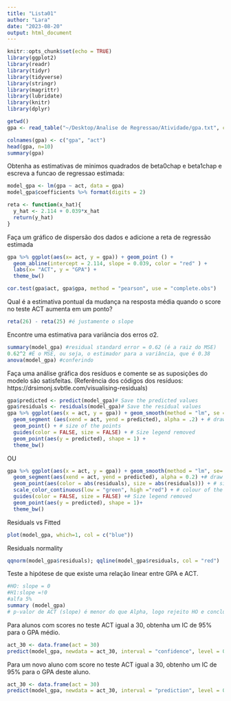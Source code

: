 ```yaml
---
title: "Lista01"
author: "Lara"
date: "2023-08-20"
output: html_document
---
```


```r
knitr::opts_chunk$set(echo = TRUE)
library(ggplot2)
library(readr)
library(tidyr)
library(tidyverse)
library(stringr)
library(magrittr)
library(lubridate)
library(knitr)
library(dplyr)
```


```r
getwd()
gpa <- read_table("~/Desktop/Analise de Regressao/Atividade/gpa.txt", col_names = FALSE)
```

```r
colnames(gpa) <- c("gpa", "act")
head(gpa, n=10)
summary(gpa)
```
Obtenha as estimativas de minimos quadrados de beta0chap e beta1chap e escreva a funcao de regressao estimada:
```r
model_gpa <- lm(gpa ~ act, data = gpa)
model_gpa$coefficients %>% format(digits = 2)

reta <- function(x_hat){
  y_hat <- 2.114 + 0.039*x_hat
  return(y_hat)
}
```
Faça um gráfico de dispersão dos dados e adicione a reta de regressão estimada
```r
gpa %>% ggplot(aes(x= act, y = gpa)) + geom_point () +
  geom_abline(intercept = 2.114, slope = 0.039, color = "red" ) +
  labs(x= "ACT", y = "GPA") +
  theme_bw()
```

```r
cor.test(gpa$act, gpa$gpa, method = "pearson", use = "complete.obs")
```
Qual é a estimativa pontual da mudança na resposta média quando o score no teste ACT aumenta em um ponto?
```r
reta(26) - reta(25) #é justamente o slope
```
Encontre uma estimativa para variância dos erros σ2.
```r
summary(model_gpa) #residual standard error = 0.62 (é a raiz do MSE) 
0.62^2 #É o MSE, ou seja, o estimador para a variância, que é 0.38
anova(model_gpa) #conferindo
```
Faça uma análise gráfica dos resíduos e comente se as suposições do modelo são satisfeitas. (Referência dos códigos dos resíduos: https://drsimonj.svbtle.com/visualising-residuals)
```r
gpa$predicted <- predict(model_gpa)# Save the predicted values
gpa$residuals <- residuals(model_gpa)# Save the residual values
gpa %>% ggplot(aes(x = act, y = gpa)) + geom_smooth(method = "lm", se = FALSE, color = "red") + # regression line
  geom_segment (aes(xend = act, yend = predicted), alpha = .2) + # draw line from point to line
  geom_point() + # size of the points
  guides(color = FALSE, size = FALSE) + # Size legend removed
  geom_point(aes(y = predicted), shape = 1) +
  theme_bw()

```
OU
```r
gpa %>% ggplot(aes(x = act, y = gpa)) + geom_smooth(method = "lm", se= FALSE, color = "red") + # regression line
  geom_segment(aes(xend = act, yend = predicted), alpha = 0.2) +# draw line from point to line
  geom_point(aes(color = abs(residuals), size = abs(residuals))) + # size of the points
  scale_color_continuous(low = "green", high ="red") + # colour of the points mapped to residual size - green smaller, red large
  guides(color = FALSE, size = FALSE) +# Size legend removed
  geom_point(aes(y = predicted), shape = 1)+
  theme_bw()

```
Residuals vs Fitted
```r
plot(model_gpa, which=1, col = c("blue"))
```


Residuals normality
```r
qqnorm(model_gpa$residuals); qqline(model_gpa$residuals, col = "red")
```

Teste a hipótese de que existe uma relação linear entre GPA e ACT.
```r
#HO: slope = 0
#H1:slope =!0
#alfa 5%
summary (model_gpa)
# p-valor de ACT (slope) é menor do que Alpha, logo rejeito HO e concluo que beta1 nao é zero. Logo, existe relação linear entre as variáveis.
```
Para alunos com scores no teste ACT igual a 30, obtenha um IC de 95% para o GPA médio.
```r
act_30 <- data.frame(act = 30)
predict(model_gpa, newdata = act_30, interval = "confidence", level = 0.95)
```
Para um novo aluno com score no teste ACT igual a 30, obtenho um IC de 95% para o GPA deste aluno.
```r
act_30 <- data.frame(act = 30)
predict(model_gpa, newdata = act_30, interval = "prediction", level = 0.95)
```

